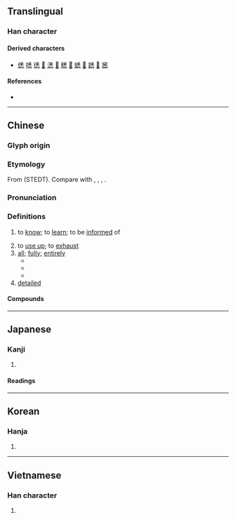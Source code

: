{{character info}}
==Translingual==

===Han character===
{{Han char|rn=61|rad=心|as=07|sn=11|four=20339|canj=HDP|ids=⿱釆心}}

====Derived characters====
* [[僁]] [[㗭]] [[㣰]] [[𢴑]] [[㴽]] [[𤎕]] [[䊝]] [[𦄵]] [[蟋]] [[𨄠]] [[鏭]] [[𠞹]] [[窸]]

====References====
* {{Han ref|kx=0386.320|dkj=10635|dj=0719.050|hdz=42301.070|uh=6089|ud=24713|bh=B178|bd=45432}}

----

==Chinese==
{{zh-forms|alt=怸,𢚊,𢝕}}

===Glyph origin===
{{Han etym}}

===Etymology===
From {{inh|zh|sit-pro|*sjej-s||to know; to understand}} (STEDT). Compare with {{cog|bo|ཤེས་པ||to understand; to know}}, {{cog|my|သိ||to know}}, {{cog|lus|thei||can; to be able}}, {{cog|cdm|चीःसा|tr=ciʔ‑|t=to know; to understand}}.

===Pronunciation===
{{zh-pron
|m=xī
|m-s=
|c=sik1
|c-t=
|g=
|h=pfs=sit;gd=xid5
|j=
|mb=sĭ
|md=sék
|mn=sit/qz:siak/tw,xm,zz:sek
|mn_note=sit - literary; siak/sek - vernacular
|mn-t=sêg4
|w=
|x=
|mc=y
|oc=y
|cat=a,adv,v
}}

===Definitions===
{{zh-hanzi}}

# to [[know]]; to [[learn]]; to be [[inform]]ed of
#: {{zh-x|得悉|to know}}
#: {{zh-x|熟悉|to know clearly}}
# to [[use up]]; to [[exhaust]]
# [[all]]; [[fully]]; [[entirely]]
#* {{zh-x|王 命 眾，悉 至于 庭。|The king commanded '''all''' to come to him in the courtyard (of his palace).|ref=Shangshu}}
#* {{zh-x|^趙 王 悉 召 群臣 議。|The King of Zhao summoned '''all''' ministers to discuss the matter.|ref=Shiji}}
#* {{zh-x|餘 小臣 不得 上，乃 悉 持 龍 髯。|The remaining smaller officials, who could not find a seat on the dragon, '''all''' got hold of the dragon's beard.|ref=Lunheng}}
# [[detailed]]

====Compounds====
{{zh-der|備悉|功力悉敵|奉悉|威悉河|工力悉敵|得悉|悉力|悉平|悉心|悉心戮力|悉心畢力|悉心竭力|悉悉|悉數|悉曇|悉率|悉知|悉窣|悉索敝賦|悉索薄賦|悉達多|探悉|據悉|敬悉|洞悉|洞悉明白|洞悉真相|熟悉|獲悉|知悉|纖悉|纖悉無遺|耶悉茗|詞不悉心|詳悉|銖兩悉稱|體悉|悉尼}}

----

==Japanese==

===Kanji===
{{ja-kanji|grade=|rs=心07}}

# {{rfdef|ja|sort=心07}}

====Readings====
{{ja-readings
|on=しつ
|kun=つく-す, ことごと-く
}}

----

==Korean==

===Hanja===
{{ko-hanja|hangeul=실|eumhun=|rv=sil|mr=sil|y=sil}}

# {{rfdef|ko|sort=心07}}

----

==Vietnamese==

===Han character===
{{vi-readings|reading=tạt, dứt, tất, tắt|rs=心07}}

# {{rfdef|vi|sort=心07}}